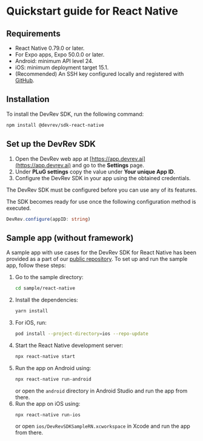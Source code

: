 # Quickstart guide for React Native

## Requirements
- React Native 0.79.0 or later.
- For Expo apps, Expo 50.0.0 or later.
- Android: minimum API level 24.
- iOS: minimum deployment target 15.1.
- (Recommended) An SSH key configured locally and registered with [GitHub](https://docs.github.com/en/github/authenticating-to-github/connecting-to-github-with-ssh).

## Installation

To install the DevRev SDK, run the following command:

```sh
npm install @devrev/sdk-react-native
```

## Set up the DevRev SDK

1. Open the DevRev web app at [https://app.devrev.ai](https://app.devrev.ai) and go to the **Settings** page.
2. Under **PLuG settings** copy the value under **Your unique App ID**.
3. Configure the DevRev SDK in your app using the obtained credentials.

<Callout intent="warning">
The DevRev SDK must be configured before you can use any of its features.
</Callout>

The SDK becomes ready for use once the following configuration method is executed.

```typescript
DevRev.configure(appID: string)
```

## Sample app (without framework)

A sample app with use cases for the DevRev SDK for React Native has been provided as a part of our [public repository](https://github.com/devrev/devrev-sdk-react-native). To set up and run the sample app, follow these steps:

1. Go to the sample directory:
    ```bash
    cd sample/react-native
    ```
2. Install the dependencies:
    ```bash
    yarn install
    ```
3. For iOS, run:
    ```bash
    pod install --project-directory=ios --repo-update
    ```
4. Start the React Native development server:
    ```bash
    npx react-native start
    ```
5. Run the app on Android using:
    ```bash
    npx react-native run-android
    ```
    or open the `android` directory in Android Studio and run the app from there.
6. Run the app on iOS using:
    ```bash
    npx react-native run-ios
    ```
    or open `ios/DevRevSDKSampleRN.xcworkspace` in Xcode and run the app from there.
